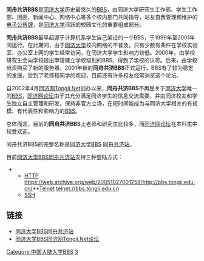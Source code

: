 '''同舟共济BBS'''是[[同济大学|同济大学]]历史最悠久的[[BBS|BBS]]，由同济大学研究生工作部、学生工作部、团委、新闻中心、网络中心等多个校内部门共同指导，站友自我管理和维护的[[电子公告牌|电子公告牌]]，是[[同济大学|同济大学]]活跃的校园文化的重要组成部分。

'''同舟共济BBS'''最早起源于计算机系学生自己架设的一个BBS，于1999年至2001年间运行。在此期间，由于[[同济大学|同济大学]]校内网络的不普及，只有少数有条件在学校实验室、办公室上网的学生经常访问，在同济大学学生影响力较低。2000年，由学校研究生会向学校提出申请建立学校级别的BBS，得到了学校的认可。后来，由学校出资购买了新的服务器，2001年新的'''同舟共济BBS'''正式运行，BBS有了较为稳定的发展，受到了老师和同学的欢迎，目前还有许多校友经常浏览这个论坛。

自2002年4月[[同济网|同济网]][[Tongji.Net|Tongji.Net]]创办以来，'''同舟共济BBS'''不再是关于[[同济大学|同济大学]]唯一的[[BBS|BBS]]，[[同济网论坛|同济网论坛]]由于其充分满足同济学生的信息交流需要，并由同济校友和学生独立自主管理和研发，保持非官方立场，在短时间能成为与同济大学相关的有规模、有代表性和影响力的[[BBS|BBS]]。

总体而言，目前的'''同舟共济BBS'''上老师和研究生比较多，而[[同济网论坛|同济网论坛]]在本科生中较受欢迎。

同舟共济BBS的完整名称是[[同济大学BBS|同济大学BBS]] [[同舟共济站|同舟共济站]]。

目前[[同济大学|同济大学]][[BBS同舟共济站|BBS同舟共济站]]支持三种登陆方式：
**[[HTTP|HTTP]] https://web.archive.org/web/20051027001258/http://bbs.tongji.edu.cn/**[[Telnet|Telnet]] telnet://bbs.tongji.edu.cn{{Wayback|url=telnet://bbs.tongji.edu.cn/ |date=20051027001258 }}
**[[SSH|SSH]]

==链接==
*[https://web.archive.org/web/20051027001258/http://bbs.tongji.edu.cn/ 同济大学BBS同舟共济站]
*[http://bbs.tongji.net 同济大学BBS同济网Tongji.Net论坛] {{Wayback|url=http://bbs.tongji.net/ |date=20171102033534 }}

[[Category:中国大陆大学BBS|Category:中国大陆大学BBS]]
[[Category:同济|3]]